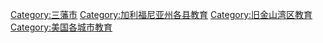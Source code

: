 [[Category:三藩市|Category:三藩市]]
[[Category:加利福尼亚州各县教育|Category:加利福尼亚州各县教育]]
[[Category:旧金山湾区教育|Category:旧金山湾区教育]]
[[Category:美国各城市教育|Category:美国各城市教育]]